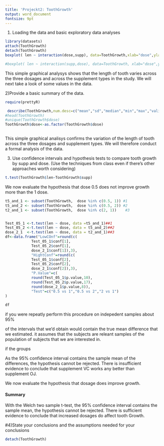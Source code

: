 ```yaml
---
title: 'Projeckt2: ToothGrowth'
output: word_document
fontsize: 9pt
---
```


 1) Loading the data and  basic exploratory data analyses 
```r

library(datasets)
attach(ToothGrowth)
detach(ToothGrowth)
boxplot( len ~ interaction(dose,supp), data=ToothGrowth,xlab="dose",ylab="length" )

#boxplot( len ~ interaction(supp,dose), data=ToothGrowth, xlab="dose",ylab="length")
```

This simple  graphical analysys shows that the length of tooth varies across the three dosages  and across the supplement types in the study. We will next take a look of some values in the data. 

2)Provide a basic summary of the data.

```r

require(prettyR)

 describe(ToothGrowth,num.desc=c("mean","sd","median","min","max","valid.n"))
#head(ToothGrowth)
#unique(ToothGrowth$dose)
ToothGrowth$dose<-as.factor(ToothGrowth$dose)
 
```

This simple  graphical analisys confirms the variation of the length of tooth  across the three dosages and supplement types. We will therefore conduct a formal analysis of the data. 


 3) Use confidence intervals and hypothesis tests to compare tooth growth by supp and dose. (Use the techniques from class even if there’s other approaches worth considering)

```r
t.test(ToothGrowth$len~ToothGrowth$supp)

```


We now evaluate the hypothesis that dose 0.5 does not improve growth more than the 1 dose.
```r

t5_and_1 <- subset(ToothGrowth,  dose %in% c(0.5, 1)) #1
t5_and_2 <- subset(ToothGrowth,  dose %in% c(0.5, 2)) #2
t2_and_1 <- subset(ToothGrowth,  dose %in% c(2, 1))    #3


Test_05_1 <-t.test(len ~ dose, data =t5_and_1)##1
Test_05_2 <-t.test(len ~ dose, data = t5_and_2)##2
dose_2_1  <-t.test(len ~ dose, data = t2_and_1)##3
df<-data.frame("LowCOnf"=round(c(
            Test_05_1$conf[1],
            Test_05_2$conf[1],
            dose_2_1$conf[1]),3),
            "HightConf"=round(c(
            Test_05_1$conf[2],
            Test_05_2$conf[2],
            dose_2_1$conf[2]),3),
            "P.Value"=c(
            round(Test_05_1$p.value,10),
            round(Test_05_2$p.value,17),
            round(dose_2_1$p.value,8)),
            "Test"=c("0.5 vs 1","0.5 vs 2","2 vs 1")
)
           
df
```

if you were repeatly perform this procedure on indepedent samples about 95% 

of the intervals that we'd obtain would contain the true mean difference that we estimated. it assumes that the subjects are releant samples of the population of subjects that we are interested in.

if the groups


As the 95% confidence interval contains the sample mean of the differences, the hypothesis cannot be rejected. There is insufficient evidence to conclude that supplement VC works any better than supplement OJ.

We now evaluate the hypothesis that dosage does improve growth.


#### Summary
With the Welch two sample t-test, the 95% confidence interval contains the sample mean, the hypothesis cannot be rejected. There is sufficient evidence to conclude that increased dosages do affect tooth Growth.

#4)State your conclusions and the assumptions needed for your conclusions
```r


detach(ToothGrowth)
```




